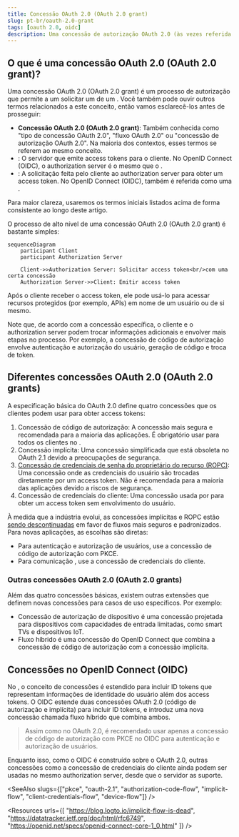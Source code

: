 ```yaml
---
title: Concessão OAuth 2.0 (OAuth 2.0 grant)
slug: pt-br/oauth-2.0-grant
tags: [oauth 2.0, oidc]
description: Uma concessão de autorização OAuth 2.0 (às vezes referida como "tipo de concessão OAuth 2.0" ou "fluxo OAuth 2.0"), é um método usado por clientes para obter um access token de um authorization server. É uma parte essencial para que clientes OAuth autentiquem e autorizem identidades.
---
```


## O que é uma concessão OAuth 2.0 (OAuth 2.0 grant)?

Uma concessão OAuth 2.0 (OAuth 2.0 grant) é um processo de autorização que permite a um <Ref slug="client" /> solicitar um <Ref slug="access-token" /> de um <Ref slug="authorization-server" />. Você também pode ouvir outros termos relacionados a este conceito, então vamos esclarecê-los antes de prosseguir:

- **Concessão OAuth 2.0 (OAuth 2.0 grant)**: Também conhecida como "tipo de concessão OAuth 2.0", "fluxo OAuth 2.0" ou "concessão de autorização OAuth 2.0". Na maioria dos contextos, esses termos se referem ao mesmo conceito.
- <Ref slug="authorization-server" />: O servidor que emite access tokens para o cliente. No OpenID Connect (OIDC), o authorization server é o mesmo que o <Ref slug="openid-connect" headingId="openid-provider-op" />.
- <Ref slug="authorization-request" />: A solicitação feita pelo cliente ao authorization server para obter um access token. No OpenID Connect (OIDC), também é referida como uma <Ref slug="authentication-request" />.

Para maior clareza, usaremos os termos iniciais listados acima de forma consistente ao longo deste artigo.

O processo de alto nível de uma concessão OAuth 2.0 (OAuth 2.0 grant) é bastante simples:

```mermaid
sequenceDiagram
    participant Client
    participant Authorization Server

    Client->>Authorization Server: Solicitar access token<br/>com uma certa concessão
    Authorization Server->>Client: Emitir access token
```

Após o cliente receber o access token, ele pode usá-lo para acessar recursos protegidos (por exemplo, APIs) em nome de um usuário ou de si mesmo.

Note que, de acordo com a concessão específica, o cliente e o authorization server podem trocar informações adicionais e envolver mais etapas no processo. Por exemplo, a <Ref slug="authorization-code-flow">concessão de código de autorização</Ref> envolve autenticação e autorização do usuário, geração de código e troca de token.

## Diferentes concessões OAuth 2.0 (OAuth 2.0 grants)

A especificação básica do OAuth 2.0 define quatro concessões que os clientes podem usar para obter access tokens:

1. <Ref slug="authorization-code-flow">Concessão de código de autorização</Ref>: A concessão mais segura e recomendada para a maioria das aplicações. É obrigatório usar <Ref slug="pkce" /> para todos os clientes no <Ref slug="oauth-2.1" />.
2. <Ref slug="implicit-flow">Concessão implícita</Ref>: Uma concessão simplificada que está obsoleta no OAuth 2.1 devido a preocupações de segurança.
3. [Concessão de credenciais de senha do proprietário do recurso (ROPC)](https://datatracker.ietf.org/doc/html/rfc6749#section-4.3): Uma concessão onde as credenciais do usuário são trocadas diretamente por um access token. Não é recomendada para a maioria das aplicações devido a riscos de segurança.
4. <Ref slug="client-credentials-flow">Concessão de credenciais do cliente</Ref>: Uma concessão usada por <Ref slug="client" headingId="confidential-clients" /> para obter um access token sem envolvimento do usuário.

À medida que a indústria evolui, as concessões implícitas e ROPC estão [sendo descontinuadas](https://blog.logto.io/oauth-2-1) em favor de fluxos mais seguros e padronizados. Para novas aplicações, as escolhas são diretas:

- Para autenticação e autorização de usuários, use a concessão de código de autorização com PKCE.
- Para comunicação <Ref slug="machine-to-machine" />, use a concessão de credenciais do cliente.

### Outras concessões OAuth 2.0 (OAuth 2.0 grants)

Além das quatro concessões básicas, existem outras extensões que definem novas concessões para casos de uso específicos. Por exemplo:

- <Ref slug="device-flow">Concessão de autorização de dispositivo</Ref> é uma concessão projetada para dispositivos com capacidades de entrada limitadas, como smart TVs e dispositivos IoT.
- <Ref slug="hybrid-flow">Fluxo híbrido</Ref> é uma concessão do OpenID Connect que combina a concessão de código de autorização com a concessão implícita.

## Concessões no OpenID Connect (OIDC)

No <Ref slug="openid-connect" />, o conceito de concessões é estendido para incluir <Ref slug="id-token">ID tokens</Ref> que representam informações de identidade do usuário além dos access tokens. O OIDC estende duas concessões OAuth 2.0 (código de autorização e implícita) para incluir ID tokens, e introduz uma nova concessão chamada <Ref slug="hybrid-flow">fluxo híbrido</Ref> que combina ambos.

> Assim como no OAuth 2.0, é recomendado usar apenas a concessão de código de autorização com PKCE no OIDC para autenticação e autorização de usuários.

Enquanto isso, como o OIDC é construído sobre o OAuth 2.0, outras concessões como a concessão de credenciais do cliente ainda podem ser usadas no mesmo authorization server, desde que o servidor as suporte.

<SeeAlso slugs={["pkce", "oauth-2.1", "authorization-code-flow", "implicit-flow", "client-credentials-flow", "device-flow"]} />

<Resources
  urls={[
    "https://blog.logto.io/implicit-flow-is-dead",
    "https://datatracker.ietf.org/doc/html/rfc6749",
    "https://openid.net/specs/openid-connect-core-1_0.html"
  ]}
/>
